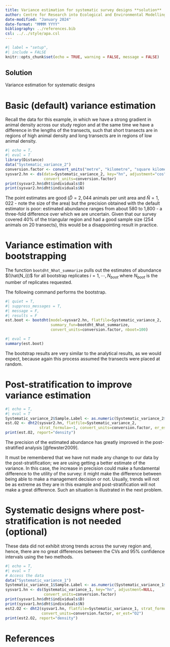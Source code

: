 ```yaml
---
title: Variance estimation for systematic survey designs **solution**
author: Centre for Research into Ecological and Environmental Modelling <br> **University of St Andrews**
date-modified: "January 2024"
date-format: "MMMM YYYY"
bibliography: ../references.bib
csl: ../../style/apa.csl
---
```


```r
#| label = "setup",
#| include = FALSE
knitr::opts_chunk$set(echo = TRUE, warning = FALSE, message = FALSE)
```

:::{.callout-tip}
# Solution

Variance estimation for systematic designs
:::


# Basic (default) variance estimation

Recall the data for this example, in which we have a strong gradient in animal density across our study region and at the same time we have a difference in the lengths of the transects, such that short transects are in regions of high animal density and long transects are in regions of low animal density.

```r
#| echo = T,
#| eval = T
library(Distance)
data("Systematic_variance_2")
conversion.factor <- convert_units("metre", "kilometre", "square kilometre")
sysvar2.hn <- ds(data=Systematic_variance_2, key="hn", adjustment="cos",
                 convert_units=conversion.factor)
print(sysvar2.hn$dht$individuals$D)
print(sysvar2.hn$dht$individuals$N)
```

The point estimates are good ($\hat D = 2,044$ animals per unit area and $\hat N=1,022$ - note the size of the area) but the precision obtained with the default estimator is poor: estimated abundance ranges from about 580 to 1,800 - a three-fold difference over which we are uncertain. Given that our survey covered 40% of the triangular region and had a good sample size (254 animals on 20 transects), this would be a disappointing result in practice.

# Variance estimation with bootstrapping

The function `bootdht_Nhat_summarize` pulls out the estimates of abundance $(\hat{N_i})$ for all bootstrap replicates $i = 1, \cdots, N_{boot}$ where $N_{boot}$ is the number of replicates requested.

The following command performs the bootstrap.

```r
#| quiet = T,
#| suppress_messages = T,
#| message = F,
#| results = F
est.boot <- bootdht(model=sysvar2.hn, flatfile=Systematic_variance_2,
                    summary_fun=bootdht_Nhat_summarize, 
                    convert_units=conversion.factor, nboot=100)
```

```r
#| eval = T
summary(est.boot)
```

The bootstrap results are very similar to the analytical results, as we would expect, because again this process assumed the transects were placed at random.

# Post-stratification to improve variance estimation

```r
#| echo = T,
#| eval = T
Systematic_variance_2$Sample.Label <- as.numeric(Systematic_variance_2$Sample.Label)
est.O2 <- dht2(sysvar2.hn, flatfile=Systematic_variance_2, 
               strat_formula=~1, convert_units=conversion.factor, er_est="O2")
print(est.O2, report="density")
```

The precision of the estimated abundance has greatly improved in the post-stratified analysis [@fewster2009].

It must be remembered that we have not made any change to our data by the post-stratification; we are using getting a better estimate of the variance. In this case, the increase in precision could make a fundamental difference to the utility of the survey: it might make the difference between being able to make a management decision or not. Usually, trends will not be as extreme as they are in this example and post-stratification will not make a great difference. Such an situation is illustrated in the next problem.

# Systematic designs where post-stratification is not needed (optional)

These data did not exhibit strong trends across the survey region and, hence, there are no great differences between the CVs and 95% confidence intervals using the two methods.

```r
#| echo = T,
#| eval = T
# Access the data
data("Systematic_variance_1")
Systematic_variance_1$Sample.Label <- as.numeric(Systematic_variance_1$Sample.Label)
sysvar1.hn <- ds(Systematic_variance_1, key="hn", adjustment=NULL, 
                 convert_units=conversion.factor)
print(sysvar1.hn$dht$individuals$D)
print(sysvar1.hn$dht$individuals$N)
est2.O2 <- dht2(sysvar1.hn, flatfile=Systematic_variance_1, strat_formula=~1,
                convert_units=conversion.factor, er_est="O2")
print(est2.O2, report="density")
```

# References
